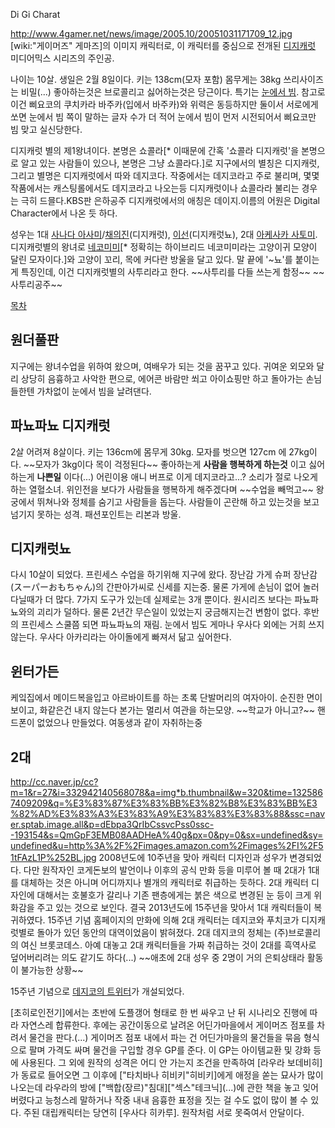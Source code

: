Di Gi Charat

http://www.4gamer.net/news/image/2005.10/20051031171709_12.jpg
[wiki:"게이머즈" 게마즈]의 이미지 캐릭터로, 이 캐릭터를 중심으로 전개된 [[디지캐럿]] 미디어믹스 시리즈의 주인공.

나이는 10살. 생일은 2월 8일이다. 키는 138cm(모자 포함) 몸무게는 38kg 쓰리사이즈는 비밀(...) 좋아하는것은 브로콜리고 싫어하는것은 당근이다. 특기는 [[눈에서 빔]]. 참고로 이건 삐요코의 쿠치카라 바주카(입에서 바주카)와 위력은 동등하지만 둘이서 서로에게 쏘면 눈에서 빔 쪽이 말하는 글자 수가 더 적어 눈에서 빔이 먼저 시전되어서 삐요코만 빔 맞고 실신당한다.

디지캐럿 별의 제1왕녀이다. 본명은 쇼콜라[* 이때문에 간혹 '쇼콜라 디지캐럿'을 본명으로 알고 있는 사람들이 있으나, 본명은 그냥 쇼콜라다.]로 지구에서의 별칭은 디지캐럿, 그리고 별명은 디지캐럿에서 따와 데지코다. 작중에서는 데지코라고 주로 불리며, 몇몇 작품에서는 캐스팅롤에서도 데지코라고 나오는등 디지캐럿이나 쇼콜라라 불리는 경우는 극히 드믈다.KBS판 은하공주 디지캐럿에서의 애칭은 데이지.이름의 어원은 Digital Character에서 나온 듯 하다.

성우는 1대 [[사나다 아사미]]/[[채의진]](디지캐럿), [[이선]](디지캐럿뇨), 2대 [[아케사카 사토미]]. 디지캐럿별의 왕녀로 [[네코미미]][* 정확히는 하이브리드 네코미미라는 고양이귀 모양이 달린 모자이다.]와 고양이 꼬리, 목에 커다란 방울을 달고 있다. 말 끝에 '~뇨'를 붙이는 게 특징인데, 이건 디지캐럿별의 사투리라고 한다. ~~사투리를 다들 쓰는게 함정~~ ~~사투리공주~~ 

[[목차]]
== 원더풀판 ==
지구에는 왕녀수업을 위하여 왔으며, 여배우가 되는 것을 꿈꾸고 있다. 귀여운 외모와 달리 상당히 음흉하고 사악한 편으로, 에어콘 바람만 쐬고 아이쇼핑만 하고 돌아가는 손님들한텐 가차없이 눈에서 빔을 날려댄다.

== 파뇨파뇨 디지캐럿 ==
2살 어려져 8살이다. 키는 136cm에 몸무게 30kg. 모자를 벗으면 127cm 에 27kg이다. ~~모자가 3kg이다 목이 걱정된다~~ 좋아하는게 '''사람을 행복하게 하는것''' 이고 싫어하는게 '''나쁜일''' 이다(...) 어린이용 애니 버프로 이게 데지코라고...? 소리가 절로 나오게 하는 열혈소녀.
위인전을 보다가 사람들을 행복하게 해주겠다며 ~~수업을 빼먹고~~ 왕궁에서 뛰쳐나와 정체를 숨기고 사람들을 돕는다. 사람들이 곤란해 하고 있는것을 보고 넘기지 못하는 성격. 패션포인트는 리본과 방울.

== 디지캐럿뇨 ==
다시 10살이 되었다. 프린세스 수업을 하기위해 지구에 왔다. 장난감 가게 슈퍼 장난감(スーパーおもちゃん)의 간판아가씨로 신세를 지는중. 물론 가게에 손님이 없어 놀러다닐때가 더 많다. 7가지 도구가 있는데 실제로는 3개 뿐이다. 원시리즈 보다는 파뇨파뇨와의 괴리가 덜하다. 물론 2년간 무슨일이 있었는지 궁금해지는건 변함이 없다. 후반의 프린세스 스쿨쯤 되면 파뇨파뇨의 재림. 눈에서 빔도 게마나 우사다 외에는 거희 쓰지 않는다. 우사다 아카리라는 아이돌에게 빠져서 닮고 싶어한다.

== 윈터가든 ==
케잌집에서 메이드복을입고 아르바이트를 하는 초록 단발머리의 여자아이. 순진한 면이 보이고, 화같은건 내지 않는다 본가는 멀리서 여관을 하는모양. ~~학교가 아니고?~~
핸드폰이 없었으나 만들었다.
여동생과 같이 자취하는중

== 2대 ==
http://cc.naver.jp/cc?m=1&r=27&i=332942140568078&a=img*b.thumbnail&w=320&time=1325867409209&q=%E3%83%87%E3%83%BB%E3%82%B8%E3%83%BB%E3%82%AD%E3%83%A3%E3%83%A9%E3%83%83%E3%83%88&ssc=naver.sptab.image.all&p=dEbpa3QrIbCssvcPss0ssc--193154&s=QmGpF3EMB08AADHeA%40g&px=0&py=0&sx=undefined&sy=undefined&u=http%3A%2F%2Fimages.amazon.com%2Fimages%2FI%2F51tFAzL1P%252BL.jpg
2008년도에 10주년을 맞아 캐릭터 디자인과 성우가 변경되었다. 다만 원작자인 코게돈보의 발언이나 이후의 공식 만화 등을 미루어 볼 때 2대가 1대를 대체하는 것은 아니며 어디까지나 별개의 캐릭터로 취급하는 듯하다. 2대 캐릭터 디자인에 대해서는 호불호가 갈리나 기존 팬층에게는 붉은 색으로 변경된 눈 등이 크게 위화감을 주고 있는 것으로 보인다. 결국 2013년도에 15주년을 맞아서 1대 캐릭터들이 복귀하였다. 15주년 기념 홈페이지의 만화에 의해 2대 캐릭터는 데지코와 푸치코가 디지캐럿별로 돌아가 있던 동안의 대역이었음이 밝혀졌다. 2대 데지코의 정체는 (주)브로콜리의 여신 브롯코데스. 아예 대놓고 2대 캐릭터들을 가짜 취급하는 것이 2대를 흑역사로 덮어버리려는 의도 같기도 하다(...) ~~애초에 2대 성우 중 2명이 거의 은퇴상태라 활동이 불가능한 상황~~

15주년 기념으로 [https://twitter.com/dejiko_15th 데지코의 트위터]가 개설되었다.

[초히로인전기]에서는 초반에 도플갱어 형태로 한 번 싸우고 난 뒤 시나리오 진행에 따라 자연스레 합류한다. 후에는 공간이동으로 날려온 어딘가마을에서 게이머즈 점포를 차려서 물건을 판다.(...) 게이머즈 점포 내에서 파는 건 어딘가마을의 물건들을 묶음 형식으로 팔며 가격도 싸며 물건을 구입할 경우 GP를 준다. 이 GP는 아이템교환 및 강화 등에 사용된다. 그 외에 원작의 성격은 어디 안 가는지 조건을 만족하여 [라우라 보데비히]가 동료로 들어오면 그 이후에 ["타치바나 히비키"히비키]에게 애정을 쏟는 묘사가 많이 나오는데 라우라의 방에 ["백합(장르)"침대]["섹스"테크닉](...)에 관한 책을 놓고 잊어버렸다고 능청스레 말하거나 작중 내내 음흉한 표정을 짓는 걸 수도 없이 많이 볼 수 있다. 주된 대립캐릭터는 당연히 [우사다 히카루]. 원작처럼 서로 못죽여서 안달이다.
